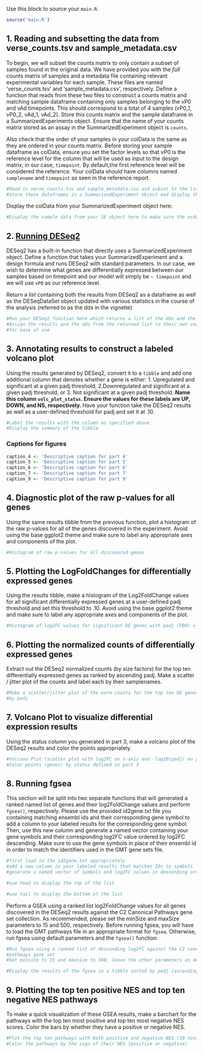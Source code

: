 
Use this block to source your `main.R`.

```r
source('main.R')
```

## 1. Reading and subsetting the data from verse_counts.tsv and sample_metadata.csv

To begin, we will subset the counts matrix to only contain a subset of samples
found in the original data. We have provided you with the *full* counts matrix
of samples and a metadata file containing relevant experimental variables for
each sample. These files are named 'verse_counts.tsv' and 'sample_metadata.csv',
respectively. Define a function that reads from these two files to construct a
counts matrix and matching sample dataframe containing only samples belonging to
the vP0 and vAd timepoints. This should correspond to a total of 4 samples
(vP0_1, vP0_2, vAd_1, vAd_2). Store this counts matrix and the sample dataframe
in a SummarizedExperiments object. Ensure that the name of your counts matrix
stored as an assay in the SummarizedExperiment object is `counts`.

Also check that the order of your samples in your colData is the same as they
are ordered in your counts matrix. Before storing your sample dataframe as
colData, ensure you set the factor levels so that vP0 is the reference level for
the column that will be used as input to the design matrix, in our case,
`timepoint`. By default,the first reference level will be considered the
reference. Your colData should have columns named `samplename` and `timepoint` as
seen in the reference report.

```r
#Read in verse_counts.tsv and sample_metadata.csv and subset to the listed samples
#Store these dataframes in a SummarizedExperiment object and display the summary here

```

Display the colData from your SummarizedExperiment object here:

```r
#Display the sample data from your SE object here to make sure the order is right 

```

## 2. [Running DESeq2](http://bioconductor.org/packages/devel/bioc/vignettes/DESeq2/inst/doc/DESeq2.html#differential-expression-analysis)

DESeq2 has a built-in function that directly uses a SummarizedExperiment object.
Define a function that takes your SummarizedExperiment and a design formula and
runs DESeq2 with standard parameters. In our case, we wish to determine what
genes are differentially expressed between our samples based on timepoint and
our model will simply be `~ timepoint` and we will use `vP0` as our reference
level. 

Return a *list* containing both the results from DESeq2 as a dataframe as well
as the DESeqDataSet object updated with various statistics in the course of the
analysis (referred to as the dds in the vignette)

```r
#Run your DESeq2 function here which returns a list of the dds and the results
#Assign the results and the dds from the returned list to their own variables 
#for ease of use

```

## 3. Annotating results to construct a labeled volcano plot

Using the results generated by DESeq2, convert it to a `tibble` and add one
additional column that denotes whether a gene is either: 1. Upregulated and
significant at a given padj threshold, 2.Downregulated and significant at a
given padj threshold, or 3. Not significant at a given padj threshold. __Name
this column `volc_plot_status`. Ensure the values for these labels are UP, DOWN,
and NS, respectively. __ Have your function take the DESeq2 results as well as a
user-defined threshold for padj and set it at .10.

```r
#Label the results with the column as specified above
#Display the summary of the tibble

```

### Captions for figures

```r

caption_4 <- 'Descriptive caption for part 4'
caption_5 <- 'Descriptive caption for part 5'
caption_6 <- 'Descriptive caption for part 6'
caption_7 <- 'Descriptive caption for part 7'
caption_9 <- 'Descriptive caption for part 9'

```

## 4. Diagnostic plot of the raw p-values for all genes

Using the same results tibble from the previous function, plot a histogram of
the raw p-values for all of the genes discovered in the experiment. Avoid using
the base ggplot2 theme and make sure to label any appropriate axes and
components of the plot.

```r
#Histogram of raw p-values for all discovered genes

```

## 5. Plotting the LogFoldChanges for differentially expressed genes

Using the results tibble, make a histogram of the Log2FoldChange values for all
significant differentially expressed genes at a user-defined padj threshold and
set this threshold to .10. Avoid using the base ggplot2 theme and make sure to
label any appropriate axes and components of the plot.

```r
#Histogram of log2FC values for significant DE genes with padj (FDR) < .10

```

## 6. Plotting the normalized counts of differentially expressed genes

Extract out the DESeq2 normalized counts (by size factors) for the top ten
differentially expressed genes as ranked by ascending padj. Make a scatter / 
jitter plot of the counts and label each by their samplenames. 

```r
#Make a scatter/jitter plot of the norm counts for the top ten DE genes ranked
#by padj

```

## 7. Volcano Plot to visualize differential expression results

Using the status column you generated in part 3, make a volcano plot of the
DESeq2 results and color the points appropriately. 

```r
#Volcano Plot (scatter plot with log2FC on x-axis and -log10(padj) on y-axis)
#Color points (genes) by status defined in part 3

```

## 8. Running fgsea

This section will be split into two separate functions that will generated a
ranked named list of genes and their log2FoldChange values and perform
`fgsea()`, respectively. Please use the provided id2gene.txt file you containing
matching ensembl ids and their corresponding gene symbol to add a column to your
labeled results for the corresponding gene symbol. Then, use this new column and
generate a named vector containing your gene symbols and their corresponding
log2FC value ordered by log2FC descending. Make sure to use the gene symbols in
place of their ensembl id in order to match the identifiers used in the GMT gene
sets file.

```r
#first load in the id2gene.txt appropriately
#add a new column in your labeled results that matches IDs to symbols
#generate a named vector of symbols and log2FC values in descending order

```

```r
#use head to display the top of the list

```

```r
#use tail to display the bottom of the list

```

Perform a GSEA using a ranked list log2FoldChange values for all genes
discovered in the DESeq2 results against the C2 Canonical Pathways gene set
collection. As recommended, please set the minSize and maxSize parameters to 15
and 500, respectively. Before running fgsea, you will have to load the GMT
pathways file in an appropriate format for `fgsea`. Otherwise, run fgsea using
default parameters and the `fgsea()` function.

```r
#Run fgsea using a ranked list of descending log2FC against the C2 canonical
#pathways gene set
#Set minsize to 15 and maxsize to 500, leave the other parameters as defaults

```

```r
#Display the results of the fgsea in a tibble sorted by padj (ascending)

```
## 9. Plotting the top ten positive NES and top ten negative NES pathways

To make a quick visualization of these GSEA results, make a barchart for the
pathways with the top ten most positive and top ten most negative NES scores.
Color the bars by whether they have a positive or negative NES.

```r
#Plot the top ten pathways with both positive and negative NES (20 total)
#Color the pathways by the sign of their NES (positive or negative)


```

